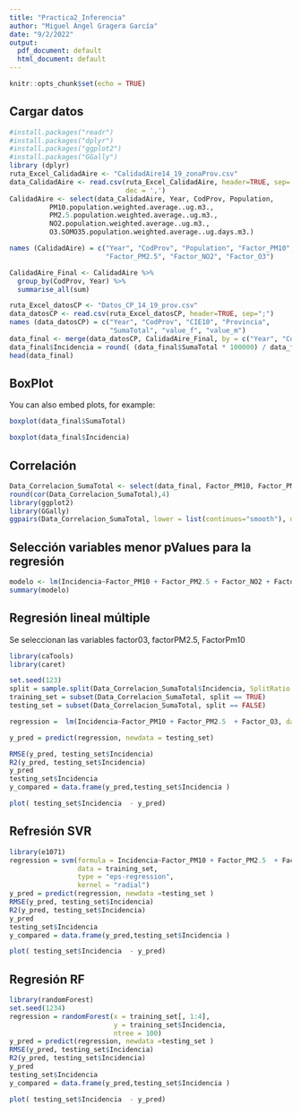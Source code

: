 ---
title: "Practica2_Inferencia"
author: "Miguel Ángel Gragera García"
date: "9/2/2022"
output:
  pdf_document: default
  html_document: default
---

```{r setup, include=FALSE}
knitr::opts_chunk$set(echo = TRUE)
```

## Cargar datos

```{r cars}
#install.packages("readr")
#install.packages("dplyr")
#install.packages("ggplot2")
#install.packages("GGally")
library (dplyr)
ruta_Excel_CalidadAire <- "CalidadAire14_19_zonaProv.csv"
data_CalidadAire <- read.csv(ruta_Excel_CalidadAire, header=TRUE, sep=';', 
                             dec = ',')
CalidadAire <- select(data_CalidadAire, Year, CodProv, Population,
          PM10.population.weighted.average..ug.m3., 
          PM2.5.population.weighted.average..ug.m3., 
          NO2.population.weighted.average..ug.m3., 
          O3.SOMO35.population.weighted.average..ug.days.m3.)

names (CalidadAire) = c("Year", "CodProv", "Population", "Factor_PM10", 
                        "Factor_PM2.5", "Factor_NO2", "Factor_O3")

CalidadAire_Final <- CalidadAire %>% 
  group_by(CodProv, Year) %>% 
  summarise_all(sum)

ruta_Excel_datosCP <- "Datos_CP_14_19_prov.csv"
data_datosCP <- read.csv(ruta_Excel_datosCP, header=TRUE, sep=";")
names (data_datosCP) = c("Year", "CodProv", "CIE10", "Provincia", 
                         "SumaTotal", "value_f", "value_m")
data_final <- merge(data_datosCP, CalidadAire_Final, by = c("Year", "CodProv"))
data_final$Incidencia = round( (data_final$SumaTotal * 100000) / data_final$Population , 2 )
head(data_final)

```

## BoxPlot 

You can also embed plots, for example:

```{r pressure, echo=FALSE}
boxplot(data_final$SumaTotal)
```
```{r}
boxplot(data_final$Incidencia)
```
## Correlación
```{r}
Data_Correlacion_SumaTotal <- select(data_final, Factor_PM10, Factor_PM2.5, Factor_NO2, Factor_O3, Incidencia)
round(cor(Data_Correlacion_SumaTotal),4)
library(ggplot2)
library(GGally)
ggpairs(Data_Correlacion_SumaTotal, lower = list(continuos="smooth"), diag = list(continuos="barDiag"), axislabels="none")
```

## Selección variables menor pValues para la regresión

```{r}
modelo <- lm(Incidencia~Factor_PM10 + Factor_PM2.5 + Factor_NO2 + Factor_O3, data = Data_Correlacion_SumaTotal)
summary(modelo)
```
## Regresión lineal múltiple

Se seleccionan las variables factor03, factorPM2.5, FactorPm10

```{r}
library(caTools)
library(caret)

set.seed(123)
split = sample.split(Data_Correlacion_SumaTotal$Incidencia, SplitRatio = 0.8)
training_set = subset(Data_Correlacion_SumaTotal, split == TRUE)
testing_set = subset(Data_Correlacion_SumaTotal, split == FALSE)

regression =  lm(Incidencia~Factor_PM10 + Factor_PM2.5  + Factor_O3, data = training_set)

y_pred = predict(regression, newdata = testing_set)

RMSE(y_pred, testing_set$Incidencia)
R2(y_pred, testing_set$Incidencia)
y_pred
testing_set$Incidencia
y_compared = data.frame(y_pred,testing_set$Incidencia )

plot( testing_set$Incidencia  - y_pred)
```
## Refresión SVR

```{r}
library(e1071)
regression = svm(formula = Incidencia~Factor_PM10 + Factor_PM2.5  + Factor_O3,
                 data = training_set, 
                 type = "eps-regression", 
                 kernel = "radial")
y_pred = predict(regression, newdata =testing_set )
RMSE(y_pred, testing_set$Incidencia)
R2(y_pred, testing_set$Incidencia)
y_pred
testing_set$Incidencia
y_compared = data.frame(y_pred,testing_set$Incidencia )

plot( testing_set$Incidencia  - y_pred)
```


## Regresión RF

```{r}
library(randomForest)
set.seed(1234)
regression = randomForest(x = training_set[, 1:4],
                          y = training_set$Incidencia,
                          ntree = 100)
y_pred = predict(regression, newdata =testing_set )
RMSE(y_pred, testing_set$Incidencia)
R2(y_pred, testing_set$Incidencia)
y_pred
testing_set$Incidencia
y_compared = data.frame(y_pred,testing_set$Incidencia )

plot( testing_set$Incidencia  - y_pred)
```

